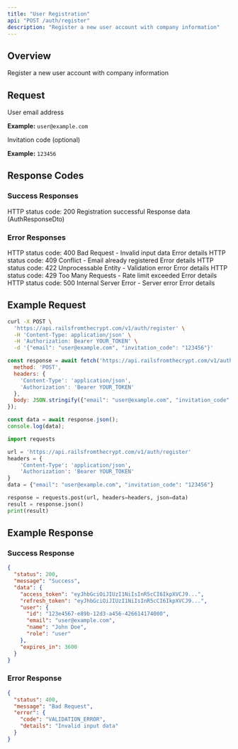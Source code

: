 ```yaml
---
title: "User Registration"
api: "POST /auth/register"
description: "Register a new user account with company information"
---
```


## Overview

Register a new user account with company information

## Request

<ParamField body="email" type="string" required>
  User email address
  
  **Example:** `user@example.com`
</ParamField>

<ParamField body="invitation_code" type="string" >
  Invitation code (optional)
  
  **Example:** `123456`
</ParamField>

## Response Codes

### Success Responses

<ResponseField name="status" type="number">
  HTTP status code: 200
</ResponseField>

<ResponseField name="message" type="string">
  Registration successful
</ResponseField>

<ResponseField name="data" type="object">
  Response data (AuthResponseDto)
</ResponseField>

### Error Responses

<ResponseField name="status" type="number">
  HTTP status code: 400
</ResponseField>

<ResponseField name="message" type="string">
  Bad Request - Invalid input data
</ResponseField>

<ResponseField name="error" type="object">
  Error details
</ResponseField>

<ResponseField name="status" type="number">
  HTTP status code: 409
</ResponseField>

<ResponseField name="message" type="string">
  Conflict - Email already registered
</ResponseField>

<ResponseField name="error" type="object">
  Error details
</ResponseField>

<ResponseField name="status" type="number">
  HTTP status code: 422
</ResponseField>

<ResponseField name="message" type="string">
  Unprocessable Entity - Validation error
</ResponseField>

<ResponseField name="error" type="object">
  Error details
</ResponseField>

<ResponseField name="status" type="number">
  HTTP status code: 429
</ResponseField>

<ResponseField name="message" type="string">
  Too Many Requests - Rate limit exceeded
</ResponseField>

<ResponseField name="error" type="object">
  Error details
</ResponseField>

<ResponseField name="status" type="number">
  HTTP status code: 500
</ResponseField>

<ResponseField name="message" type="string">
  Internal Server Error - Server error
</ResponseField>

<ResponseField name="error" type="object">
  Error details
</ResponseField>

## Example Request

<CodeGroup>

```bash cURL
curl -X POST \
  'https://api.railsfromthecrypt.com/v1/auth/register' \
  -H 'Content-Type: application/json' \
  -H 'Authorization: Bearer YOUR_TOKEN' \
  -d '{"email": "user@example.com", "invitation_code": "123456"}'
```

```javascript JavaScript
const response = await fetch('https://api.railsfromthecrypt.com/v1/auth/register', {
  method: 'POST',
  headers: {
    'Content-Type': 'application/json',
    'Authorization': 'Bearer YOUR_TOKEN'
  },
  body: JSON.stringify({"email": "user@example.com", "invitation_code": "123456"})
});

const data = await response.json();
console.log(data);
```

```python Python
import requests

url = 'https://api.railsfromthecrypt.com/v1/auth/register'
headers = {
    'Content-Type': 'application/json',
    'Authorization': 'Bearer YOUR_TOKEN'
}
data = {"email": "user@example.com", "invitation_code": "123456"}

response = requests.post(url, headers=headers, json=data)
result = response.json()
print(result)
```

</CodeGroup>

## Example Response

### Success Response

```json
{
  "status": 200,
  "message": "Success",
  "data": {
    "access_token": "eyJhbGciOiJIUzI1NiIsInR5cCI6IkpXVCJ9...",
    "refresh_token": "eyJhbGciOiJIUzI1NiIsInR5cCI6IkpXVCJ9...",
    "user": {
      "id": "123e4567-e89b-12d3-a456-426614174000",
      "email": "user@example.com",
      "name": "John Doe",
      "role": "user"
    },
    "expires_in": 3600
  }
}
```

### Error Response

```json
{
  "status": 400,
  "message": "Bad Request",
  "error": {
    "code": "VALIDATION_ERROR",
    "details": "Invalid input data"
  }
}
```